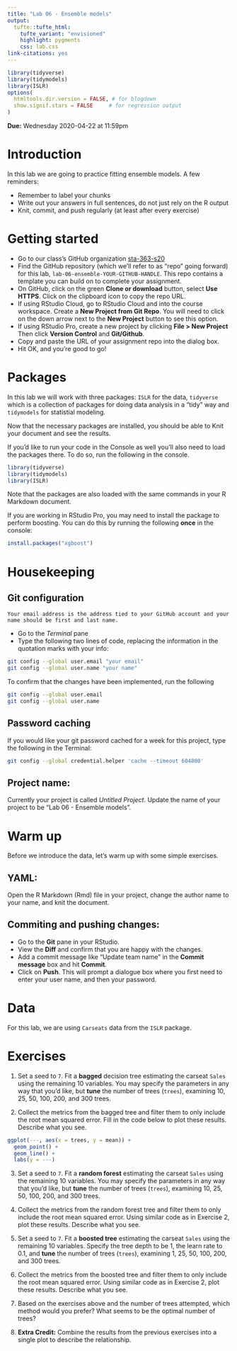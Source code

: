 ```yaml
---
title: "Lab 06 - Ensemble models"
output: 
  tufte::tufte_html:
    tufte_variant: "envisioned"
    highlight: pygments
    css: lab.css
link-citations: yes
---
```


```r
library(tidyverse)
library(tidymodels)
library(ISLR)
options(
  htmltools.dir.version = FALSE, # for blogdown
  show.signif.stars = FALSE     # for regression output
)
```

**Due:** Wednesday 2020-04-22 at 11:59pm

# Introduction

In this lab we are going to practice fitting ensemble models. A few reminders:

* Remember to label your chunks
* Write out your answers in full sentences, do not just rely on the R output
* Knit, commit, and push regularly (at least after every exercise)

# Getting started

- Go to our class's GitHub organization [sta-363-s20](https://github.com/sta-363-s20)
- Find the GitHub repository (which we'll refer to as "repo" going forward) for this lab, `lab-06-ensemble-YOUR-GITHUB-HANDLE`. This repo contains a template you can build on to complete your assignment.
- On GitHub, click on the green **Clone or download** button, select **Use HTTPS**. Click on the clipboard icon to copy the repo URL.
- If using RStudio Cloud, go to RStudio Cloud and into the course workspace. Create a **New Project from Git Repo**. You will need to click on the down arrow next to the **New Project** button to see this option.
- If using RStudio Pro, create a new project by clicking **File > New Project** Then click **Version Control** and **Git/Github**.
- Copy and paste the URL of your assignment repo into the dialog box.
- Hit OK, and you're good to go!
 
# Packages

In this lab we will work with three packages: `ISLR` for the data, `tidyverse` which is a collection of packages for doing data analysis in a "tidy" way and `tidymodels` for statistial modeling.

Now that the necessary packages are installed, you should be able to Knit your document and see the results.

If you'd like to run your code in the Console as well you'll also need to load the packages there. To do so, run the following in the console. 

```r
library(tidyverse) 
library(tidymodels)
library(ISLR)
```

Note that the packages are also loaded with the same commands in your R Markdown document. 

If you are working in RStudio Pro, you may need to install the package to perform boosting. You can do this by running the following **once** in the console:

```r
install.packages("xgboost")
```


# Housekeeping

## Git configuration

```marginfigure
Your email address is the address tied to your GitHub account and your name should be first and last name.
```

- Go to the *Terminal* pane
- Type the following two lines of code, replacing the information in the quotation marks with your info:

```bash
git config --global user.email "your email"
git config --global user.name "your name"
```

To confirm that the changes have been implemented, run the following

```bash
git config --global user.email
git config --global user.name
```

## Password caching

If you would like your git password cached for a week for this project, type the following in the Terminal:

```bash
git config --global credential.helper 'cache --timeout 604800'
```

## Project name: 

Currently your project is called *Untitled Project*. Update the name of your project to be "Lab 06 - Ensemble models".

# Warm up

Before we introduce the data, let's warm up with some simple exercises.

## YAML: 

Open the R Markdown (Rmd) file in your project, change the author name to your name, and knit the document.

## Commiting and pushing changes:

- Go to the **Git** pane in your RStudio. 
- View the **Diff** and confirm that you are happy with the changes.
- Add a commit message like "Update team name" in the **Commit message** box and hit **Commit**.
- Click on **Push**. This will prompt a dialogue box where you first need to enter your user name, and then your password.

# Data

For this lab, we are using `Carseats` data from the `ISLR` package.

# Exercises


1. Set a seed to `7`. Fit a **bagged** decision tree estimating the carseat `Sales` using the remaining 10 variables. You may specify the parameters in any way that you'd like, but **tune** the number of trees (`trees`), examining 10, 25, 50, 100, 200, and 300 trees.

2. Collect the metrics from the bagged tree and filter them to only include the root mean squared error. Fill in the code below to plot these results. Describe what you see.


```r
ggplot(---, aes(x = trees, y = mean)) + 
  geom_point() + 
  geom_line() + 
  labs(y = ---)
```


3. Set a seed to `7`. Fit a **random forest** estimating the carseat `Sales` using the remaining 10 variables. You may specify the parameters in any way that you'd like, but **tune** the number of trees (`trees`), examining 10, 25, 50, 100, 200, and 300 trees.

4. Collect the metrics from the random forest tree and filter them to only include the root mean squared error. Using similar code as in Exercise 2, plot these results. Describe what you see.

5. Set a seed to `7`. Fit a **boosted tree** estimating the carseat `Sales` using the remaining 10 variables. Specify the tree depth to be 1, the learn rate to 0.1, and **tune** the number of trees (`trees`), examining 1, 25, 50, 100, 200, and 300 trees.

6. Collect the metrics from the boosted tree and filter them to only include the root mean squared error. Using similar code as in Exercise 2, plot these results. Describe what you see.

7. Based on the exercises above and the number of trees attempted, which method would you prefer? What seems to be the optimal number of trees?

8. **Extra Credit:** Combine the results from the previous exercises into a single plot to describe the relationship.
